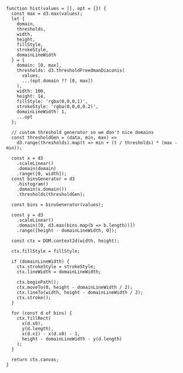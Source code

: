 ```ojs
function hist(values = [], opt = {}) {
  const max = d3.max(values);
  let {
    domain,
    thresholds,
    width,
    height,
    fillStyle,
    strokeStyle,
    domainLineWidth
  } = {
    domain: [0, max],
    thresholds: d3.thresholdFreedmanDiaconis(
      values,
      ...(opt.domain ?? [0, max])
    ),
    width: 100,
    height: 14,
    fillStyle: 'rgba(0,0,0,1)',
    strokeStyle: 'rgba(0,0,0,0.2)',
    domainLineWidth: 1,
    ...opt
  };

  // custom threshold generator so we don't nice domains
  const thresholdGen = (data, min, max) =>
    d3.range(thresholds).map(t => min + (t / thresholds) * (max - min));

  const x = d3
    .scaleLinear()
    .domain(domain)
    .range([0, width]);
  const binsGenerator = d3
    .histogram()
    .domain(x.domain())
    .thresholds(thresholdGen);

  const bins = binsGenerator(values);

  const y = d3
    .scaleLinear()
    .domain([0, d3.max(bins.map(b => b.length))])
    .range([height - domainLineWidth, 0]);

  const ctx = DOM.context2d(width, height);

  ctx.fillStyle = fillStyle;

  if (domainLineWidth) {
    ctx.strokeStyle = strokeStyle;
    ctx.lineWidth = domainLineWidth;

    ctx.beginPath();
    ctx.moveTo(0, height - domainLineWidth / 2);
    ctx.lineTo(width, height - domainLineWidth / 2);
    ctx.stroke();
  }

  for (const d of bins) {
    ctx.fillRect(
      x(d.x0),
      y(d.length),
      x(d.x1) - x(d.x0) - 1,
      height - domainLineWidth - y(d.length)
    );
  }

  return ctx.canvas;
}
```
